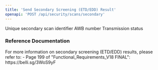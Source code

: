```yaml
---
title: 'Send Secondary Screening (ETD/EDD) Result'
openapi: 'POST /api/security/scans/secondary'
---
```



<ParamField status="201" type="object">
  <ParamField name="id" type="string">
    Unique secondary scan identifier
  </ParamField>
  <ParamField name="awb" type="string">
    AWB number
  </ParamField>
  <ParamField name="status" type="string">
    Transmission status
  </ParamField>
</ParamField>

### Reference Documentation

<Info>
For more information on secondary screening (ETD/EDD) results, please refer to:
- Page 199 of "Functional_Requirements_V18 FINAL": https://belli.sg/3WoS9yF
</Info>

